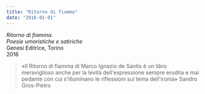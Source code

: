 ```yaml
---
title: "Ritorno di fiamma"
date: "2016-01-01"
---
```


_Ritorno di fiamma._\
_Poesie umoristiche e satiriche_\
Genesi Editrice, Torino\
2016

> «Il Ritorno di fiamma di Marco Ignazio de Santis è un libro
> meraviglioso anche per la levità dell'espressione sempre erudita e mai
> pedante con cui s'illuminano le riflessioni sul tema dell'ironia»
> Sandro Gros-Pietro
